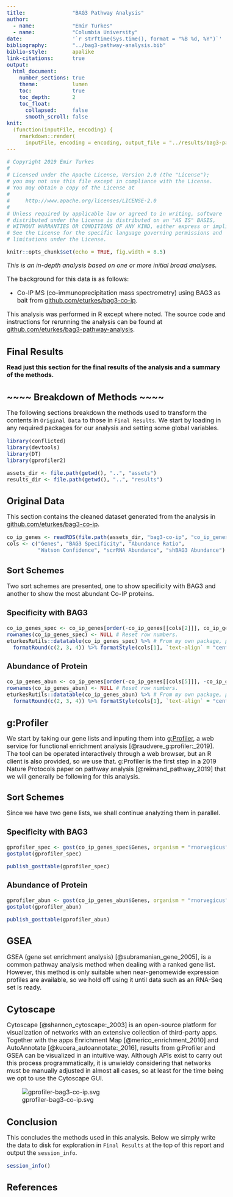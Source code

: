 ```yaml
---
title:               "BAG3 Pathway Analysis"
author:
  - name:            "Emir Turkes"
  - name:            "Columbia University"
date:                '`r strftime(Sys.time(), format = "%B %d, %Y")`'
bibliography:        "../bag3-pathway-analysis.bib"
biblio-style:        apalike
link-citations:      true
output:
  html_document:
    number_sections: true
    theme:           lumen
    toc:             true
    toc_depth:       2
    toc_float:
      collapsed:     false
      smooth_scroll: false
knit:
  (function(inputFile, encoding) {
    rmarkdown::render(
      inputFile, encoding = encoding, output_file = "../results/bag3-pathway-analysis-report.html")})
---
```


```r
# Copyright 2019 Emir Turkes
# 
# Licensed under the Apache License, Version 2.0 (the "License");
# you may not use this file except in compliance with the License.
# You may obtain a copy of the License at
# 
#     http://www.apache.org/licenses/LICENSE-2.0
# 
# Unless required by applicable law or agreed to in writing, software
# distributed under the License is distributed on an "AS IS" BASIS,
# WITHOUT WARRANTIES OR CONDITIONS OF ANY KIND, either express or implied.
# See the License for the specific language governing permissions and
# limitations under the License.

knitr::opts_chunk$set(echo = TRUE, fig.width = 8.5)
```

<style type="text/css">
body {font-size: 16px;}
h1.title {font-size: 35px;}
h1 {font-size: 24px;}
h2 {font-size: 22px;}
h3 {font-size: 20px;}
.toc-content {padding-left: 0px; padding-right: 0px;}
div.tocify {width: 100%;}
.tocify-subheader .tocify-item {font-size: 0.95em; padding-left: 25px; text-indent: 0;}
div.main-container {max-width: none; width: 100%;}
</style>

*This is an in-depth analysis based on one or more initial broad analyses.*

The background for this data is as follows:

- Co-IP MS (co-immunoprecipitation mass spectrometry) using BAG3 as bait from [github.com/eturkes/bag3-co-ip](https://github.com/eturkes/bag3-co-ip).

This analysis was performed in R except where noted.
The source code and instructions for rerunning the analysis can be found at [github.com/eturkes/bag3-pathway-analysis](https://github.com/eturkes/bag3-pathway-analysis).

# Final Results

**Read just this section for the final results of the analysis and a summary of the methods.**

# ~~~~ Breakdown of Methods ~~~~ {-}

The following sections breakdown the methods used to transform the contents in `Original Data` to those in `Final Results`.
We start by loading in any required packages for our analysis and setting some global variables.

```r
library(conflicted)
library(devtools)
library(DT)
library(gprofiler2)
```

```r
assets_dir <- file.path(getwd(), "..", "assets")
results_dir <- file.path(getwd(), "..", "results")
```

# Original Data

This section contains the cleaned dataset generated from the analysis in [github.com/eturkes/bag3-co-ip](https://github.com/eturkes/bag3-co-ip).

```r
co_ip_genes <- readRDS(file.path(assets_dir, "bag3-co-ip", "co_ip_genes.rds"))
cols <- c("Genes", "BAG3 Specificity", "Abundance Ratio",
          "Watson Confidence", "scrRNA Abundance", "shBAG3 Abundance")
```

## Sort Schemes {.tabset}

Two sort schemes are presented, one to show specificity with BAG3 and another to show the most abundant Co-IP proteins.

### Specificity with BAG3

```r
co_ip_genes_spec <- co_ip_genes[order(-co_ip_genes[[cols[2]]], co_ip_genes[[cols[6]]]), ]
rownames(co_ip_genes_spec) <- NULL # Reset row numbers.
eturkesRutils::datatable(co_ip_genes_spec) %>% # From my own package, provides custom formatting.
  formatRound(c(2, 3, 4)) %>% formatStyle(cols[1], `text-align` = "center")
```

### Abundance of Protein

```r
co_ip_genes_abun <- co_ip_genes[order(-co_ip_genes[[cols[5]]], -co_ip_genes[[cols[6]]]), ]
rownames(co_ip_genes_abun) <- NULL # Reset row numbers.
eturkesRutils::datatable(co_ip_genes_abun) %>% # From my own package, provides custom formatting.
  formatRound(c(2, 3, 4)) %>% formatStyle(cols[1], `text-align` = "center")
```

# g:Profiler

We start by taking our gene lists and inputing them into [g:Profiler](https://biit.cs.ut.ee/gprofiler/gost), a web service for functional enrichment analysis [@raudvere_g:profiler:_2019].
The tool can be operated interactively through a web browser, but an R client is also provided, so we use that.
g:Profiler is the first step in a 2019 Nature Protocols paper on pathway analysis [@reimand_pathway_2019] that we will generally be following for this analysis.

## Sort Schemes {.tabset}

Since we have two gene lists, we shall continue analyzing them in parallel.

### Specificity with BAG3

```r
gprofiler_spec <- gost(co_ip_genes_spec$Genes, organism = "rnorvegicus", ordered_query = TRUE)
gostplot(gprofiler_spec)
```

```r
publish_gosttable(gprofiler_spec)
```

### Abundance of Protein

```r
gprofiler_abun <- gost(co_ip_genes_abun$Genes, organism = "rnorvegicus", ordered_query = TRUE)
gostplot(gprofiler_abun)
```

```r
publish_gosttable(gprofiler_abun)
```

# GSEA

GSEA (gene set enrichment analysis) [@subramanian_gene_2005], is a common pathway analysis method when dealing with a ranked gene list. However, this method is only suitable when near-genomewide expression profiles are available, so we hold off using it until data such as an RNA-Seq set is ready.

# Cytoscape

Cytoscape [@shannon_cytoscape:_2003] is an open-source platform for visualization of networks with an extensive collection of third-party apps.
Together with the apps Enrichment Map [@merico_enrichment_2010] and AutoAnnotate [@kucera_autoannotate:_2016], results from g:Profiler and GSEA can be visualized in an intuitive way.
Although APIs exist to carry out this process programmatically, it is unwieldy considering that networks must be manually adjusted in almost all cases, so at least for the time being we opt to use the Cytoscape GUI.

![gprofiler-bag3-co-ip.svg](../assets/gprofiler/gprofiler-bag3-co-ip.svg "BAG3 Co-IP Specificity vs. Abundance")

# Conclusion

This concludes the methods used in this analysis.
Below we simply write the data to disk for exploration in `Final Results` at the top of this report and output the `session_info`.

```r
session_info()
```

# References
